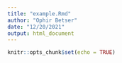 ```yaml
---
title: "example.Rmd"
author: "Ophir Betser"
date: "12/20/2021"
output: html_document
---
```


```r
knitr::opts_chunk$set(echo = TRUE)
```

```r
```

```r
```
